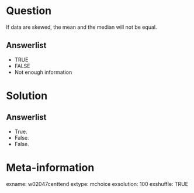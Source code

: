 Question
========
If data are skewed, the mean and the median will not be equal.

Answerlist
----------
* TRUE
* FALSE
* Not enough information


Solution
========

Answerlist
----------
* True.
* False.
* False.


Meta-information
================
exname: w02047centtend
extype: mchoice
exsolution: 100
exshuffle: TRUE